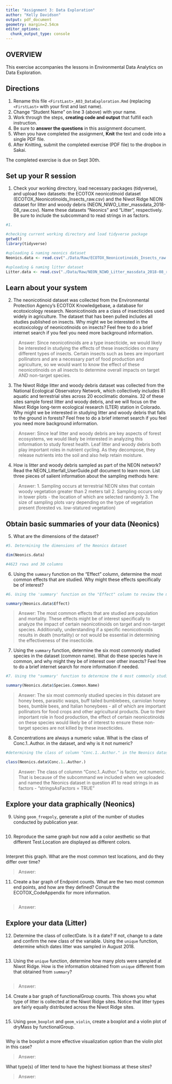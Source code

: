 ```yaml
---
title: "Assignment 3: Data Exploration"
author: "Kelly Davidson"
output: pdf_document
geometry: margin=2.54cm
editor_options: 
  chunk_output_type: console
---
```


## OVERVIEW

This exercise accompanies the lessons in Environmental Data Analytics on Data Exploration.

## Directions

1.  Rename this file `<FirstLast>_A03_DataExploration.Rmd` (replacing `<FirstLast>` with your first and last name).
2.  Change "Student Name" on line 3 (above) with your name.
3.  Work through the steps, **creating code and output** that fulfill each instruction.
4.  Be sure to **answer the questions** in this assignment document.
5.  When you have completed the assignment, **Knit** the text and code into a single PDF file.
6.  After Knitting, submit the completed exercise (PDF file) to the dropbox in Sakai.

The completed exercise is due on Sept 30th.

## Set up your R session

1.  Check your working directory, load necessary packages (tidyverse), and upload two datasets: the ECOTOX neonicotinoid dataset (ECOTOX_Neonicotinoids_Insects_raw.csv) and the Niwot Ridge NEON dataset for litter and woody debris (NEON_NIWO_Litter_massdata_2018-08_raw.csv). Name these datasets "Neonics" and "Litter", respectively. Be sure to include the subcommand to read strings in as factors.

```r
#1.

#checking current working directory and load tidyverse package
getwd()
library(tidyverse)

#uploading & naming neonics dataset
Neonics.data <- read.csv("./Data/Raw/ECOTOX_Neonicotinoids_Insects_raw.csv", stringsAsFactors = TRUE)

#uploading & naming litter dataset
Litter.data <- read.csv("./Data/Raw/NEON_NIWO_Litter_massdata_2018-08_raw.csv", stringsAsFactors = TRUE)

```

## Learn about your system

2.  The neonicotinoid dataset was collected from the Environmental Protection Agency's ECOTOX Knowledgebase, a database for ecotoxicology research. Neonicotinoids are a class of insecticides used widely in agriculture. The dataset that has been pulled includes all studies published on insects. Why might we be interested in the ecotoxicology of neonicotinoids on insects? Feel free to do a brief internet search if you feel you need more background information.

> Answer: Since neonicotinoids are a type insecticide, we would likely be interested in studying the effects of these insecticides on many different types of insects. Certain insects such as bees are important pollinators and are a necessary part of food production and agriculture, so we would want to know the effect of these neonicotinoids on all insects to determine overall impacts on target AND non-target species.

3.  The Niwot Ridge litter and woody debris dataset was collected from the National Ecological Observatory Network, which collectively includes 81 aquatic and terrestrial sites across 20 ecoclimatic domains. 32 of these sites sample forest litter and woody debris, and we will focus on the Niwot Ridge long-term ecological research (LTER) station in Colorado. Why might we be interested in studying litter and woody debris that falls to the ground in forests? Feel free to do a brief internet search if you feel you need more background information.

> Answer: Since leaf litter and woody debris are key aspects of forest ecosystems, we would likely be interested in analyzing this information to study forest health. Leaf litter and woody debris both play important roles in nutrient cycling. As they decompose, they release nutrients into the soil and also help retain moisture.

4.  How is litter and woody debris sampled as part of the NEON network? Read the NEON_Litterfall_UserGuide.pdf document to learn more. List three pieces of salient information about the sampling methods here:

> Answer: 
 1. Sampling occurs at terrestrial NEON sites that contain woody vegetation greater than 2 meters tall
 2. Sampling occurs only in tower plots - the location of which are selected randomly
 3. The size of sampling plots vary depending on the type of vegetation present (forested vs. low-statured vegetation)

## Obtain basic summaries of your data (Neonics)

5.  What are the dimensions of the dataset?

```r
#5. Determining the dimensions of the Neonics dataset

dim(Neonics.data)

#4623 rows and 30 columns

```

6.  Using the `summary` function on the "Effect" column, determine the most common effects that are studied. Why might these effects specifically be of interest?

```r
#6. Using the 'summary' function on the "Effect" column to review the most common effects that are studied

summary(Neonics.data$Effect)

```

> Answer: The most common effects that are studied are population and mortality. These effects might be of interest specifically to analyze the impact of certain neonicotinoids on target and non-target species. Additionally, understanding if a specific neonicotinoids results in death (mortality) or not would be essential in determining the effectiveness of the insecticide.

7.  Using the `summary` function, determine the six most commonly studied species in the dataset (common name). What do these species have in common, and why might they be of interest over other insects? Feel free to do a brief internet search for more information if needed.

```r
#7. Using the "summary' function to determine the 6 most commonly studied species (common name) in the dataset

summary(Neonics.data$Species.Common.Name)

```

> Answer: The six most commonly studied species in this dataset are honey bees, parasitic wasps, buff tailed bumblebees, carniolan honey bees, bumble bees, and Italian honeybees - all of which are important pollinators for food crops and other agricultural products. Due to their important role in food production, the effect of certain neonicotinoids on these species would likely be of interest to ensure these non-target species are not killed by these insecticides.

8.  Concentrations are always a numeric value. What is the class of Conc.1..Author. in the dataset, and why is it not numeric?

```r
#determining the class of column "Conc.1..Author." in the Neonics dataset

class(Neonics.data$Conc.1..Author.)

```

> Answer: The class of columnn "Conc.1..Author." is factor, not numeric. That is because of the subcommand we included when we uploaded and named the Neonics dataset in question #1 to read strings in as factors - "stringsAsFactors = TRUE"

## Explore your data graphically (Neonics)

9.  Using `geom_freqpoly`, generate a plot of the number of studies conducted by publication year.

```r

```

10. Reproduce the same graph but now add a color aesthetic so that different Test.Location are displayed as different colors.

```r

```

Interpret this graph. What are the most common test locations, and do they differ over time?

> Answer:

11. Create a bar graph of Endpoint counts. What are the two most common end points, and how are they defined? Consult the ECOTOX_CodeAppendix for more information.

```r

```

> Answer:

## Explore your data (Litter)

12. Determine the class of collectDate. Is it a date? If not, change to a date and confirm the new class of the variable. Using the `unique` function, determine which dates litter was sampled in August 2018.

```r

```

13. Using the `unique` function, determine how many plots were sampled at Niwot Ridge. How is the information obtained from `unique` different from that obtained from `summary`?

```r

```

> Answer:

14. Create a bar graph of functionalGroup counts. This shows you what type of litter is collected at the Niwot Ridge sites. Notice that litter types are fairly equally distributed across the Niwot Ridge sites.

```r

```

15. Using `geom_boxplot` and `geom_violin`, create a boxplot and a violin plot of dryMass by functionalGroup.

```r

```

Why is the boxplot a more effective visualization option than the violin plot in this case?

> Answer:

What type(s) of litter tend to have the highest biomass at these sites?

> Answer:
